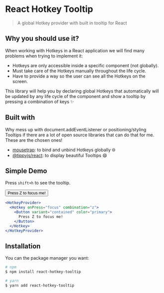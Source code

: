 
<Meta title="Introduction" />

# React Hotkey Tooltip

> A global Hotkey provider with built in tooltip for React

## Why you should use it?

When working with Hotkeys in a React application we will find many problems when trying to implement it:

- Hotkeys are only accessible inside a specific component (not globally).
- Must take care of the Hotkeys manually throughout the life cycle.
- Have to provide a way so the user can see all the Hotkeys on the screen.

This library will help you by declaring global Hotkeys that automatically will be updated by any life cycle of the component and show a tooltip by pressing a combination of keys ✨

## Built with

Why mess up with document.addEventListener or positioning/styling Tooltips if there are a lot of open source libraries that can do that for me. These are the chosen ones!

- [mousetrap](https://github.com/ccampbell/mousetrap): to bind and unbind Hotkeys globally 🌐
- [@tippyjs/react](https://github.com/atomiks/tippyjs-react): to display beautiful Tooltips 😄

## Simple Demo

Press `shift+h` to see the tooltip.

<HotkeyProvider>
  <Hotkey onPress="focus" combination="z">
    <Button variant="contained" color="primary">
      Press Z to focus me!
    </Button>
  </Hotkey>
</HotkeyProvider>

```jsx
<HotkeyProvider>
  <Hotkey onPress="focus" combination="z">
    <Button variant="contained" color="primary">
      Press Z to focus me!
    </Button>
  </Hotkey>
</HotkeyProvider>
```

## Installation

You can the package manager you want:

```bash
# npm
$ npm install react-hotkey-tooltip

# yarn
$ yarn add react-hotkey-tooltip
```
